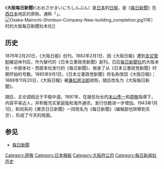 {{Infobox Newspaper
| name                = 大阪每日新闻
| image               = [[File:Mainichi-Shimbun-Osaka-Office-01.jpg|240px]]
| caption             = 现[[每日新闻大阪本社|每日新闻大阪本社]]
| type                = [[日报|日报]]
| format              = [[大报|大报]]
| owners              = [[每日新聞社|每日新聞社]]
| publisher           = 
| editor              = 
| chiefeditor         = 
| assoceditor         = 
| staff               = 
| foundation          = 1888年11月20日
| ceased publication  = 廢刊	1942年12月31日（之后改名为每日新闻，并继续出版）
| language            = [[日语|日语]]
| price               = （每日新闻）日报：130日圆 晚报：50日元
| headquarters        = {{JPN}}[[大阪府|大阪府]][[大阪市|大阪市]][[北区_(大阪市)|北区]][[梅田|梅田]]三丁目4-5
| ISSN                = 
| website             = http://mainichi.jp/
}}
《'''大阪每日新聞'''》（おおさかまいにちしんぶん）是[[日本|日本]]的[[日报|日报]]，是《[[每日新聞|每日新聞]]》在[[西日本|西日本]]地区的原称。通称「{{lang|ja|'''大毎'''}}」。
[[File:Osaka-Mainichi-Shimbun-Company-New-building_completion.jpg|thumb]]11年）时的大阪每日新聞社本社]]

== 历史 ==
1876年2月20日，《大阪日报》创刊。1882年2月1日、因《大阪日報》遭到[[言论管制|言论管制]]被迫休刊后，作为替代的《日本立憲政党新聞》創刊。日后[[每日新聞社|每日新聞社]]的大阪本社・中部本社・西部本社发行的《每日新聞》，继承了从《日本立憲政党新聞》时期开始的号数。1885年9月1日，《日本立憲政党新聞》将名称改回《大阪日報》；1888年11月20日，《大阪日報》被[[兼松房治郎|兼松房治郎]]收购，随后改名为《大阪每日新聞》。

随后，主论调趋近于平稳中道。1897年，在就任社长的[[本山彥一|本山彥一]]和[[原敬|原敬]]指導下，内容平易近人，并积极充实家庭版和海外通讯，发行份数进一步增加。1943年1月1日，和同系的《東京日日新聞》一同改名为《每日新聞》（编辑部也转移到东京），形成了今天的局面。

== 参见 ==
*[[每日新聞|每日新聞]]

{{commonscat|Ōsaka Mainichi Shimbun}}
[[Category:原敬|Category:原敬]]
[[Category:日本報紙|Category:日本報紙]]
[[Category:大阪府公司|Category:大阪府公司]]
[[Category:每日新闻社历史|Category:每日新闻社历史]]